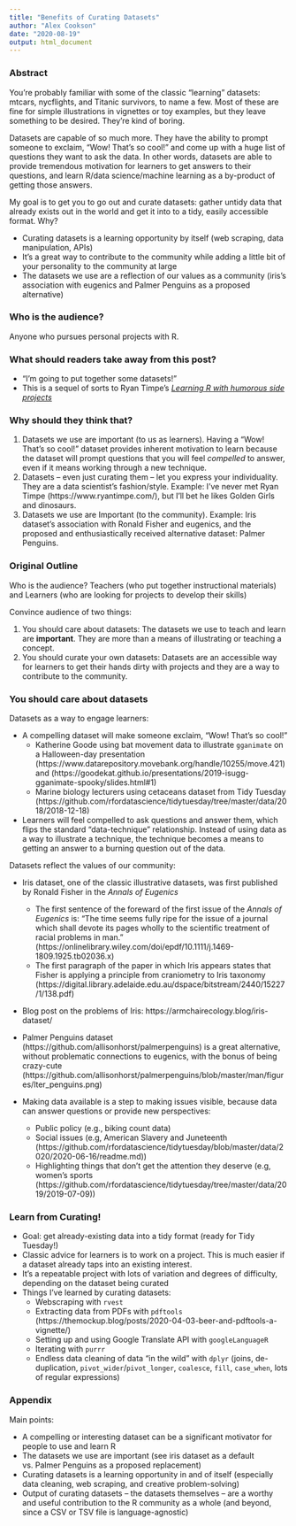 ```yaml
---
title: "Benefits of Curating Datasets"
author: "Alex Cookson"
date: "2020-08-19"
output: html_document
---
```


### Abstract

You're probably familiar with some of the classic "learning" datasets: mtcars, nycflights, and Titanic survivors, to name a few. Most of these are fine for simple illustrations in vignettes or toy examples, but they leave something to be desired. They're kind of boring.

Datasets are capable of so much more. They have the ability to prompt someone to exclaim, "Wow! That's so cool!" and come up with a huge list of questions they want to ask the data. In other words, datasets are able to provide tremendous motivation for learners to get answers to their questions, and learn R/data science/machine learning as a by-product of getting those answers.

My goal is to get you to go out and curate datasets: gather untidy data that already exists out in the world and get it into to a tidy, easily accessible format. Why?

- Curating datasets is a learning opportunity by itself (web scraping, data manipulation, APIs)
- It's a great way to contribute to the community while adding a little bit of your personality to the community at large
- The datasets we use are a reflection of our values as a community (iris's association with eugenics and Palmer Penguins as a proposed alternative)





### Who is the audience?

Anyone who pursues personal projects with R.


### What should readers take away from this post?

- "I'm going to put together some datasets!"
- This is a sequel of sorts to Ryan Timpe's [*Learning R with humorous side projects*](https://www.ryantimpe.com/post/rstudio/)


### Why should they think that?

1. Datasets we use are important (to us as learners). Having a "Wow! That's so cool!" dataset provides inherent motivation to learn because the dataset will prompt questions that you will feel *compelled* to answer, even if it means working through a new technique.
1. Datasets -- even just curating them -- let you express your individuality. They are a data scientist's fashion/style. Example: I've never met Ryan Timpe (https://www.ryantimpe.com/), but I'll bet he likes Golden Girls and dinosaurs.
1. Datasets we use are Important (to the community). Example: Iris dataset's association with Ronald Fisher and eugenics, and the proposed and enthusiastically received alternative dataset: Palmer Penguins.





### Original Outline

Who is the audience? Teachers (who put together instructional materials) and Learners (who are looking for projects to develop their skills)


Convince audience of two things:

1. You should care about datasets: The datasets we use to teach and learn are **important**. They are more than a means of illustrating or teaching a concept.
1. You should curate your own datasets: Datasets are an accessible way for learners to get their hands dirty with projects and they are a way to contribute to the community.


### You should care about datasets

Datasets as a way to engage learners:

- A compelling dataset will make someone exclaim, "Wow! That's so cool!"
    - Katherine Goode using bat movement data to illustrate `gganimate` on a Halloween-day presentation (https://www.datarepository.movebank.org/handle/10255/move.421) and (https://goodekat.github.io/presentations/2019-isugg-gganimate-spooky/slides.html#1)
    - Marine biology lecturers using cetaceans dataset from Tidy Tuesday (https://github.com/rfordatascience/tidytuesday/tree/master/data/2018/2018-12-18)

- Learners will feel compelled to ask questions and answer them, which flips the standard "data-technique" relationship. Instead of using data as a way to illustrate a technique, the technique becomes a means to getting an answer to a burning question out of the data.



Datasets reflect the values of our community:

- Iris dataset, one of the classic illustrative datasets, was first published by Ronald Fisher in the *Annals of Eugenics*
    - The first sentence of the foreward of the first issue of the *Annals of Eugenics* is: "The time seems fully ripe  for the issue of  a journal which shall devote its pages wholly to the scientific treatment of  racial problems in man." (https://onlinelibrary.wiley.com/doi/epdf/10.1111/j.1469-1809.1925.tb02036.x)
    - The first paragraph of the paper in which Iris appears states that Fisher is applying a principle from craniometry to Iris taxonomy (https://digital.library.adelaide.edu.au/dspace/bitstream/2440/15227/1/138.pdf)
- Blog post on the problems of Iris: https://armchairecology.blog/iris-dataset/

- Palmer Penguins dataset (https://github.com/allisonhorst/palmerpenguins) is a great alternative, without problematic connections to eugenics, with the bonus of being crazy-cute (https://github.com/allisonhorst/palmerpenguins/blob/master/man/figures/lter_penguins.png)
- Making data available is a step to making issues visible, because data can answer questions or provide new perspectives:
    - Public policy (e.g., biking count data)
    - Social issues (e.g, American Slavery and Juneteenth (https://github.com/rfordatascience/tidytuesday/blob/master/data/2020/2020-06-16/readme.md))
    - Highlighting things that don't get the attention they deserve (e.g, women's sports (https://github.com/rfordatascience/tidytuesday/tree/master/data/2019/2019-07-09))


### Learn from Curating!

- Goal: get already-existing data into a tidy format (ready for Tidy Tuesday!)
- Classic advice for learners is to work on a project. This is much easier if a dataset already taps into an existing interest.
- It's a repeatable project with lots of variation and degrees of difficulty, depending on the dataset being curated
- Things I've learned by curating datasets:
    - Webscraping with `rvest`
    - Extracting data from PDFs with `pdftools` (https://themockup.blog/posts/2020-04-03-beer-and-pdftools-a-vignette/)
    - Setting up and using Google Translate API with `googleLanguageR`
    - Iterating with `purrr`
    - Endless data cleaning of data "in the wild" with `dplyr` (joins, de-duplication, `pivot_wider`/`pivot_longer`, `coalesce`, `fill`, `case_when`, lots of regular expressions)
    
    
### Appendix

Main points:

- A compelling or interesting dataset can be a significant motivator for people to use and learn R
- The datasets we use are important (see iris dataset as a default vs. Palmer Penguins as a proposed replacement)
- Curating datasets is a learning opportunity in and of itself (especially data cleaning, web scraping, and creative problem-solving)
- Output of curating datasets -- the datasets themselves -- are a worthy and useful contribution to the R community as a whole (and beyond, since a CSV or TSV file is language-agnostic)
